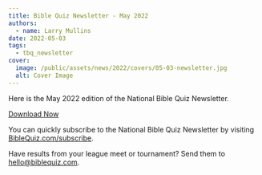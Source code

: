 ```yaml
---
title: Bible Quiz Newsletter - May 2022
authors:
  - name: Larry Mullins
date: 2022-05-03
tags:
  - tbq_newsletter
cover:
  image: /public/assets/news/2022/covers/05-03-newsletter.jpg
  alt: Cover Image
---
```


Here is the May 2022 edition of the National Bible Quiz Newsletter.

<a href="/assets/news/2022/05-newsletter.pdf" class="btn btn-primary">Download Now</a>

You can quickly subscribe to the National Bible Quiz Newsletter by visiting [BibleQuiz.com/subscribe](/subscribe).

Have results from your league meet or tournament? Send them to [hello@biblequiz.com](mailto:hello@biblequiz.com).

